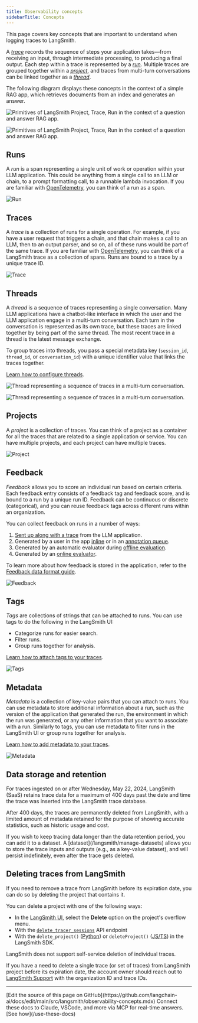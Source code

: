 ```yaml
---
title: Observability concepts
sidebarTitle: Concepts
---
```


This page covers key concepts that are important to understand when logging traces to LangSmith.

A [_trace_](#traces) records the sequence of steps your application takes—from receiving an input, through intermediate processing, to producing a final output. Each step within a trace is represented by a [_run_](#runs). Multiple traces are grouped together within a [_project_](#projects), and traces from multi-turn conversations can be linked together as a [_thread_](#threads).

The following diagram displays these concepts in the context of a simple RAG app, which retrieves documents from an index and generates an answer.

<div style={{ textAlign: 'center' }}>
<img
    className="block dark:hidden"
    src="/langsmith/images/primitives.png"
    alt="Primitives of LangSmith Project, Trace, Run in the context of a question and answer RAG app."
/>

<img
    className="hidden dark:block"
    src="/langsmith/images/primitives-dark.png"
    alt="Primitives of LangSmith Project, Trace, Run in the context of a question and answer RAG app."
/>
</div>

## Runs

A _run_ is a span representing a single unit of work or operation within your LLM application. This could be anything from a single call to an LLM or chain, to a prompt formatting call, to a runnable lambda invocation. If you are familiar with [OpenTelemetry](https://opentelemetry.io/), you can think of a run as a span.

![Run](/langsmith/images/run.png)

## Traces

A _trace_ is a collection of runs for a single operation. For example, if you have a user request that triggers a chain, and that chain makes a call to an LLM, then to an output parser, and so on, all of these runs would be part of the same trace. If you are familiar with [OpenTelemetry](https://opentelemetry.io/), you can think of a LangSmith trace as a collection of spans. Runs are bound to a trace by a unique trace ID.

![Trace](/langsmith/images/trace.png)

## Threads

A _thread_ is a sequence of traces representing a single conversation. Many LLM applications have a chatbot-like interface in which the user and the LLM application engage in a multi-turn conversation. Each turn in the conversation is represented as its own trace, but these traces are linked together by being part of the same thread. The most recent trace in a thread is the latest message exchange.

To group traces into threads, you pass a special metadata key (`session_id`, `thread_id`, or `conversation_id`) with a unique identifier value that links the traces together.

[Learn how to configure threads](/langsmith/threads).

<img
    className="block dark:hidden"
    src="/langsmith/images/thread-overview-light.png"
    alt="Thread representing a sequence of traces in a multi-turn conversation."
/>

<img
    className="hidden dark:block"
    src="/langsmith/images/thread-overview-dark.png"
    alt="Thread representing a sequence of traces in a multi-turn conversation."
/>

## Projects

A _project_ is a collection of traces. You can think of a project as a container for all the traces that are related to a single application or service. You can have multiple projects, and each project can have multiple traces.

![Project](/langsmith/images/project.png)

## Feedback

_Feedback_ allows you to score an individual run based on certain criteria. Each feedback entry consists of a feedback tag and feedback score, and is bound to a run by a unique run ID. Feedback can be continuous or discrete (categorical), and you can reuse feedback tags across different runs within an organization.

You can collect feedback on runs in a number of ways:

1. [Sent up along with a trace](/langsmith/attach-user-feedback) from the LLM application.
2. Generated by a user in the app [inline](/langsmith/annotate-traces-inline) or in an [annotation queue](/langsmith/annotation-queues).
3. Generated by an automatic evaluator during [offline evaluation](/langsmith/evaluate-llm-application).
4. Generated by an [online evaluator](/langsmith/online-evaluations).

To learn more about how feedback is stored in the application, refer to the [Feedback data format guide](/langsmith/feedback-data-format).

![Feedback](/langsmith/images/feedback.png)

## Tags

_Tags_ are collections of strings that can be attached to runs. You can use tags to do the following in the LangSmith UI:

- Categorize runs for easier search.
- Filter runs.
- Group runs together for analysis.

[Learn how to attach tags to your traces](/langsmith/add-metadata-tags).

![Tags](/langsmith/images/tags.png)

## Metadata

_Metadata_ is a collection of key-value pairs that you can attach to runs. You can use metadata to store additional information about a run, such as the version of the application that generated the run, the environment in which the run was generated, or any other information that you want to associate with a run. Similarly to tags, you can use metadata to filter runs in the LangSmith UI or group runs together for analysis.

[Learn how to add metadata to your traces](/langsmith/add-metadata-tags).

![Metadata](/langsmith/images/metadata.png)

## Data storage and retention

For traces ingested on or after Wednesday, May 22, 2024, LangSmith (SaaS) retains trace data for a maximum of 400 days past the date and time the trace was inserted into the LangSmith trace database.

After 400 days, the traces are permanently deleted from LangSmith, with a limited amount of metadata retained for the purpose of showing accurate statistics, such as historic usage and cost.

<Note>
If you wish to keep tracing data longer than the data retention period, you can add it to a dataset. A [dataset](/langsmith/manage-datasets) allows you to store the trace inputs and outputs (e.g., as a key-value dataset), and will persist indefinitely, even after the trace gets deleted.
</Note>

## Deleting traces from LangSmith

If you need to remove a trace from LangSmith before its expiration date, you can do so by deleting the project that contains it.

You can delete a project with one of the following ways:

- In the [LangSmith UI](https://smith.langchain.com), select the **Delete** option on the project's overflow menu.
- With the [`delete_tracer_sessions`](https://api.smith.langchain.com/redoc#tag/tracer-sessions/operation/delete_tracer_session_api_v1_sessions__session_id__delete) API endpoint
- With the `delete_project()` ([Python](/langsmith/smith-python-sdk)) or `deleteProject()` ([JS/TS](/langsmith/smith-js-ts-sdk)) in the LangSmith SDK.

LangSmith does not support self-service deletion of individual traces.

If you have a need to delete a single trace (or set of traces) from LangSmith project before its expiration date, the account owner should reach out to [LangSmith Support](mailto:support@langchain.dev) with the organization ID and trace IDs.

---

<Callout icon="pen-to-square" iconType="regular">
    [Edit the source of this page on GitHub](https://github.com/langchain-ai/docs/edit/main/src/langsmith/observability-concepts.mdx)
</Callout>
<Tip icon="terminal" iconType="regular">
    Connect these docs to Claude, VSCode, and more via MCP for    real-time answers. [See how](/use-these-docs)
</Tip>
